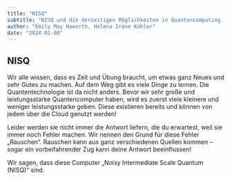 ```yaml
---
title: "NISQ"
subtitle: "NISQ und die derzeitigen Möglichkeiten in Quantencomputing (einfach)"
author: "Emily May Haworth, Helena Iréne Köhler"
date: "2024-01-08"
---
```


## NISQ 

Wir alle wissen, dass es Zeit und Übung braucht, um etwas ganz Neues und sehr Gutes zu machen. Auf dem Weg gibt es viele Dinge zu lernen.
Die Quantentechnologie ist da nicht anders. Bevor wir sehr große und leistungsstarke Quantencomputer haben, wird es zuerst viele kleinere und weniger leistungsstarke geben. Diese existieren bereits und können von jedem über die Cloud genutzt werden!

Leider werden sie nicht immer die Antwort liefern, die du erwartest, weil sie immer noch Fehler machen. Wir nennen den Grund für diese Fehler „Rauschen“. Rauschen kann aus ganz verschiedenen Quellen kommen – sogar ein vorbeifahrender Zug kann deine Antwort beeinflussen!

Wir sagen, dass diese Computer „Noisy Intermediate Scale Quantum (NISQ)“ sind.